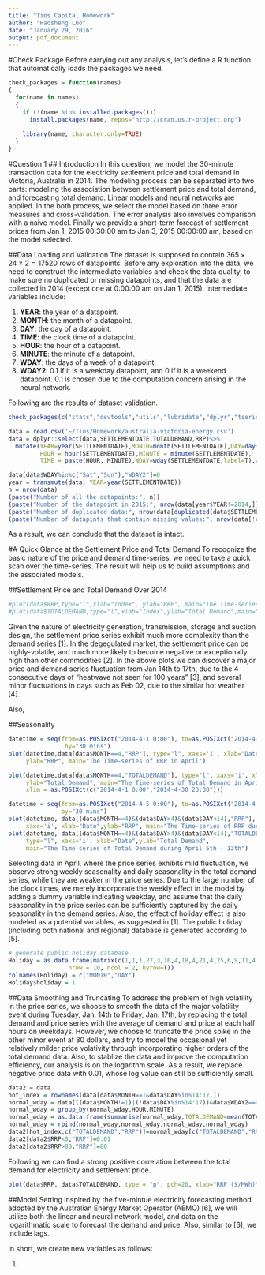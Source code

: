 ```yaml
---
title: "Tios Capital Homework"
author: "Haosheng Luo"
date: "January 29, 2016"
output: pdf_document
---
```

#Check Package
Before carrying out any analysis, let's define a R function that automatically loads the packages we need.
```r
check_packages = function(names)
{
  for(name in names)
  {
    if (!(name %in% installed.packages()))
      install.packages(name, repos="http://cran.us.r-project.org")
    
    library(name, character.only=TRUE)
  }
}
```
#Question 1
## Introduction
In this question, we model the 30-minute transaction data for the electricity settlement price and total demand in Victoria, Australia in 2014. The modeling process can be separated into two parts: modeling the association between settlement price and total demand, and forecasting total demand. Linear models and neural networks are applied. In the both process, we select the model based on three error measures and cross-validation. The error analysis also involves comparison with a naive model. Finally we provide a short-term forecast of settlement prices from Jan 1, 2015 00:30:00 am to Jan 3, 2015 00:00:00 am, based on the model selected. 

##Data Loading and Validation
The dataset is supposed to contain $365\times 24\times 2 = 17520$ rows of datapoints. Before any exploration into the data, we need to construct the intermediate variables and check the data quality, to make sure no duplicated or missing datapoints, and that the data are collected in 2014 (except one at 0:00:00 am on Jan 1, 2015). Intermediate variables include:

1. $\textbf{YEAR}$: the year of a datapoint.
2. $\textbf{MONTH}$: the month of a datapoint.
3. $\textbf{DAY}$: the day of a datapoint.
4. $\textbf{TIME}$: the clock time of a datapoint.
5. $\textbf{HOUR}$: the hour of a datapoint.
6. $\textbf{MINUTE}$: the minute of a datapoint.
7. $\textbf{WDAY}$: the days of a week of a datapoint.
8. $\textbf{WDAY2}$: 0.1 if it is a weekday datapoint, and 0 if it is a weekend datapoint. 0.1 is chosen due to the computation concern arising in the neural network.

Following are the results of dataset validation.
```r
check_packages(c("stats","devtools","utils","lubridate","dplyr","tseries","neuralnet"))

data = read.csv('~/Tios/Homework/australia-victoria-energy.csv')
data = dplyr::select(data,SETTLEMENTDATE,TOTALDEMAND,RRP)%>%
  mutate(YEAR=year(SETTLEMENTDATE),MONTH=month(SETTLEMENTDATE),DAY=day(SETTLEMENTDATE),
         HOUR = hour(SETTLEMENTDATE),MINUTE = minute(SETTLEMENTDATE),
         TIME = paste(HOUR, MINUTE),WDAY=wday(SETTLEMENTDATE,label=T),WDAY2=0.1)

data[data$WDAY%in%c("Sat","Sun"),"WDAY2"]=0
year = transmute(data, YEAR=year(SETTLEMENTDATE))
n = nrow(data)
(paste("Number of all the datapoints:", n))
(paste("Number of the datapoint in 2015:", nrow(data[year$YEAR!=2014,])))
(paste("Number of duplicated data:", nrow(data[duplicated(data$SETTLEMENTDATE),])))
(paste("Number of datapints that contain missing values:", nrow(data[!complete.cases(data),])))
```
As a result, we can conclude that the dataset is intact. 

#A Quick Glance at the Settlement Price and Total Demand
To recognize the basic nature of the price and demand time-series, we need to take a quick scan over the time-series. The result will help us to build assumptions and the associated models.

##Settlement Price and Total Demand Over 2014
```r
#plot(data$RRP,type="l",xlab="Index", ylab="RRP", main="The Time-series of RRP")
#plot(data$TOTALDEMAND,type="l",xlab="Index",ylab="Total Demand",main="The Time-series of Total Demand")
```
Given the nature of electricity generation, transmission, storage and auction design, the settlement price series exhibit much more complexity than the demand series [1]. In the degegulated market, the settlement price can be highly-volatile, and much more likely to become negative or exceptionally high than other commodities [2]. In the above plots we can discover a major price and demand series fluctuation from Jan 14th to 17th, due to the 4 consecutive days of "heatwave not seen for 100 years" [3], and several minor fluctuations in days such as Feb 02, due to the similar hot weather [4]. 

Also, 

##Seasonality
```r
datetime = seq(from=as.POSIXct("2014-4-1 0:00"), to=as.POSIXct("2014-4-30 23:30"),
                by="30 mins")  
plot(datetime,data[data$MONTH==4,"RRP"], type="l", xaxs='i', xlab="Date", 
     ylab="RRP", main="The Time-series of RRP in April")

plot(datetime,data[data$MONTH==4,"TOTALDEMAND"], type="l", xaxs='i', xlab="Date", 
     ylab="Total Demand", main="The Time-series of Total Demand in April",
     xlim = as.POSIXct(c("2014-4-1 0:00","2014-4-30 23:30")))

datetime = seq(from=as.POSIXct("2014-4-5 0:00"), to=as.POSIXct("2014-4-13 23:30"),
               by="30 mins")  
plot(datetime, data[(data$MONTH==4)&(data$DAY>4)&(data$DAY<14),"RRP"], type="l",  
     xaxs='i', xlab="Date",ylab="RRP", main="The Time-series of RRP during April 5th - 13th")
plot(datetime, data[(data$MONTH==4)&(data$DAY>4)&(data$DAY<14),"TOTALDEMAND"], 
     type="l", xaxs='i', xlab="Date",ylab="Total Demand", 
     main="The Time-series of Total Demand during April 5th - 13th")

```

Selecting data in April, where the price series exhibits mild fluctuation, we observe strong weekly seasonality and daily seasonality in the total demand series, while they are weaker in the price series. Due to the large number of the clock times, we merely incorporate the weekly effect in the model by adding a dummy variable indicating weekday, and assume that the daily seasonality in the price series can be sufficiently captured by the daily seasonality in the demand series. Also, the effect of holiday effect is also modeled as a potential variables, as suggested in [1]. The public holiday (including both national and regional) database is generated according to [5].

```r
# generate public holiday database
Holiday = as.data.frame(matrix(c(1,1,1,27,3,10,4,18,4,21,4,25,6,9,11,4,12,25,12,26), 
                 nrow = 10, ncol = 2, byrow=T))
colnames(Holiday) = c("MONTH","DAY")
Holiday$holiday = 1
```

##Data Smoothing and Truncating
To address the problem of high volatility in the price series, we choose to smooth the data of the major volatility event during Tuesday, Jan. 14th to Friday, Jan. 17th, by replacing the total demand and price series with the average of demand and price at each half hours on weekdays. However, we choose to truncate the price spike in the other minor event at 80 dollars, and try to model the occasional yet relatively milder price volativity through incorporating higher orders of the total demand data. Also, to stablize the data and improve the computation efficiency, our analysis is on the logarithm scale. As a result, we replace negative price data with 0.01, whose log value can still be sufficiently small. 
```r
data2 = data
hot_index = rownames(data[data$MONTH==1&data$DAY%in%14:17,])
normal_wday = data[((data$MONTH!=1)|(!data$DAY%in%14:17))&data$WDAY2==0.1,]
normal_wday = group_by(normal_wday,HOUR,MINUTE)
normal_wday = as.data.frame(summarise(normal_wday,TOTALDEMAND=mean(TOTALDEMAND),RRP=mean(RRP)))
normal_wday = rbind(normal_wday,normal_wday,normal_wday,normal_wday)
data2[hot_index,c("TOTALDEMAND","RRP")]=normal_wday[c("TOTALDEMAND","RRP")]
data2[data2$RRP<0,"RRP"]=0.01
data2[data2$RRP>80,"RRP"]=80
```
Following we can find a strong positive correlation between the total demand for electricity and settlement price.
```r
plot(data$RRP, data$TOTALDEMAND, type = "p", pch=20, xlab="RRP ($/MWh)",ylab="Total Demand (MW)",main="The Correlation Between RRP and Total Demand after Cleaning") 
```

##Model Setting
Inspired by the five-mintue electricity forecasting method adopted by the Australian Energy Market Operator (AEMO) [6], we will utilize both the linear and neural network model, and data on the logarithmatic scale to forecast the demand and price. Also, similar to [6], we include lags.

In short, we create new variables as follows:

1. 




